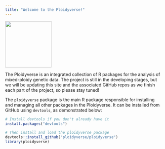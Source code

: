 ```yaml
---
title: "Welcome to the Ploidyverse!"
---
```


<img src="logo.png" height="150" width="150">

The Ploidyverse is an integrated collection of R packages for the analysis
of mixed-ploidy genetic data. The project is still in the developing stages,
but we will be updating this site and the associated GitHub repos as we finish
each part of the project, so please stay tuned!

The `ploidyverse` package is the main R package responsible for installing
and managing all other packages in the Ploidyverse. It can be installed from
GitHub using `devtools`, as demonstrated below:

```r
# Install devtools if you don't already have it
install.packages("devtools")

# Then install and load the ploidyverse package
devtools::install_github("ploidyverse/ploidyverse")
library(ploidyverse)
```